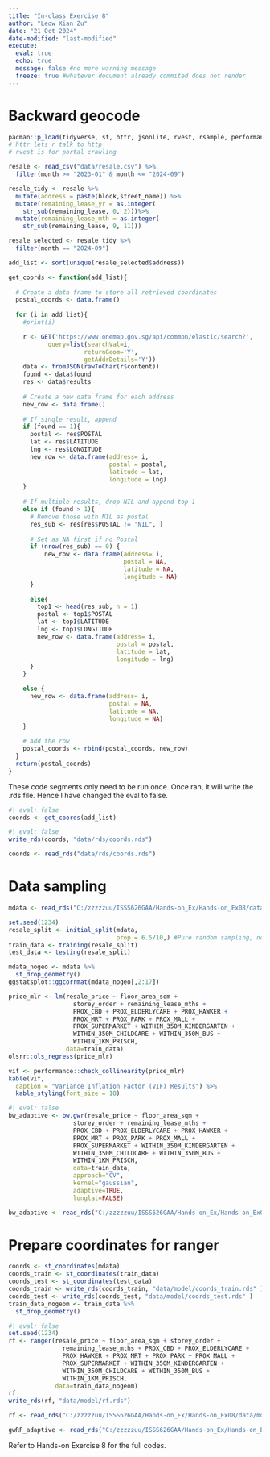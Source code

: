 ```yaml
---
title: "In-class Exercise 8"
author: "Leow Xian Zu"
date: "21 Oct 2024"
date-modified: "last-modified"
execute:
  eval: true
  echo: true 
  message: false #no more warning message
  freeze: true #whatever document already commited does not render
---
```


# Backward geocode

```r

pacman::p_load(tidyverse, sf, httr, jsonlite, rvest, rsample, performance, kableExtra)
# httr lets r talk to http
# rvest is for portal crawling
```

```r
resale <- read_csv("data/resale.csv") %>%
  filter(month >= "2023-01" & month <= "2024-09")
```

```r
resale_tidy <- resale %>%
  mutate(address = paste(block,street_name)) %>%
  mutate(remaining_lease_yr = as.integer(
    str_sub(remaining_lease, 0, 2)))%>%
  mutate(remaining_lease_mth = as.integer(
    str_sub(remaining_lease, 9, 11)))
```

```r
resale_selected <- resale_tidy %>%
  filter(month == "2024-09")
```

```r
add_list <- sort(unique(resale_selected$address))
```

```r
get_coords <- function(add_list){
  
  # Create a data frame to store all retrieved coordinates
  postal_coords <- data.frame()
    
  for (i in add_list){
    #print(i)

    r <- GET('https://www.onemap.gov.sg/api/common/elastic/search?',
           query=list(searchVal=i,
                     returnGeom='Y',
                     getAddrDetails='Y'))
    data <- fromJSON(rawToChar(r$content))
    found <- data$found
    res <- data$results
    
    # Create a new data frame for each address
    new_row <- data.frame()
    
    # If single result, append 
    if (found == 1){
      postal <- res$POSTAL 
      lat <- res$LATITUDE
      lng <- res$LONGITUDE
      new_row <- data.frame(address= i, 
                            postal = postal, 
                            latitude = lat, 
                            longitude = lng)
    }
    
    # If multiple results, drop NIL and append top 1
    else if (found > 1){
      # Remove those with NIL as postal
      res_sub <- res[res$POSTAL != "NIL", ]
      
      # Set as NA first if no Postal
      if (nrow(res_sub) == 0) {
          new_row <- data.frame(address= i, 
                                postal = NA, 
                                latitude = NA, 
                                longitude = NA)
      }
      
      else{
        top1 <- head(res_sub, n = 1)
        postal <- top1$POSTAL 
        lat <- top1$LATITUDE
        lng <- top1$LONGITUDE
        new_row <- data.frame(address= i, 
                              postal = postal, 
                              latitude = lat, 
                              longitude = lng)
      }
    }

    else {
      new_row <- data.frame(address= i, 
                            postal = NA, 
                            latitude = NA, 
                            longitude = NA)
    }
    
    # Add the row
    postal_coords <- rbind(postal_coords, new_row)
  }
  return(postal_coords)
}
```

These code segments only need to be run once. Once ran, it will write the .rds file. Hence I have changed the eval to false.

```r
#| eval: false
coords <- get_coords(add_list)
```

```r
#| eval: false
write_rds(coords, "data/rds/coords.rds")
```

```r
coords <- read_rds("data/rds/coords.rds")
```

# Data sampling

```r
mdata <- read_rds("C:/zzzzzuu/ISSS626GAA/Hands-on_Ex/Hands-on_Ex08/data/mdata.rds")
```

```r
set.seed(1234)
resale_split <- initial_split(mdata, 
                              prop = 6.5/10,) #Pure random sampling, no stratification.
train_data <- training(resale_split)
test_data <- testing(resale_split)
```

```r
mdata_nogeo <- mdata %>%
  st_drop_geometry()
ggstatsplot::ggcorrmat(mdata_nogeo[,2:17])
```

```r
price_mlr <- lm(resale_price ~ floor_area_sqm +
                  storey_order + remaining_lease_mths +
                  PROX_CBD + PROX_ELDERLYCARE + PROX_HAWKER +
                  PROX_MRT + PROX_PARK + PROX_MALL + 
                  PROX_SUPERMARKET + WITHIN_350M_KINDERGARTEN +
                  WITHIN_350M_CHILDCARE + WITHIN_350M_BUS +
                  WITHIN_1KM_PRISCH,
                data=train_data)
olsrr::ols_regress(price_mlr)

```

```r
vif <- performance::check_collinearity(price_mlr)
kable(vif,
  caption = "Variance Inflation Factor (VIF) Results") %>%
  kable_styling(font_size = 18)
```

```r
#| eval: false
bw_adaptive <- bw.gwr(resale_price ~ floor_area_sqm +
                  storey_order + remaining_lease_mths +
                  PROX_CBD + PROX_ELDERLYCARE + PROX_HAWKER +
                  PROX_MRT + PROX_PARK + PROX_MALL + 
                  PROX_SUPERMARKET + WITHIN_350M_KINDERGARTEN +
                  WITHIN_350M_CHILDCARE + WITHIN_350M_BUS +
                  WITHIN_1KM_PRISCH,
                  data=train_data,
                  approach="CV",
                  kernel="gaussian",
                  adaptive=TRUE,
                  longlat=FALSE)
```

```r
bw_adaptive <- read_rds("C:/zzzzzuu/ISSS626GAA/Hands-on_Ex/Hands-on_Ex08/data/model/bw_adaptive.rds")
```

# Prepare coordinates for ranger

```r
coords <- st_coordinates(mdata)
coords_train <- st_coordinates(train_data)
coords_test <- st_coordinates(test_data)
coords_train <- write_rds(coords_train, "data/model/coords_train.rds" )
coords_test <- write_rds(coords_test, "data/model/coords_test.rds" )
train_data_nogeom <- train_data %>% 
  st_drop_geometry()
```

```r
#| eval: false
set.seed(1234)
rf <- ranger(resale_price ~ floor_area_sqm + storey_order + 
               remaining_lease_mths + PROX_CBD + PROX_ELDERLYCARE + 
               PROX_HAWKER + PROX_MRT + PROX_PARK + PROX_MALL + 
               PROX_SUPERMARKET + WITHIN_350M_KINDERGARTEN +
               WITHIN_350M_CHILDCARE + WITHIN_350M_BUS + 
               WITHIN_1KM_PRISCH,
             data=train_data_nogeom)
rf
write_rds(rf, "data/model/rf.rds")
```

```r
rf <- read_rds("C:/zzzzzuu/ISSS626GAA/Hands-on_Ex/Hands-on_Ex08/data/model/rf.rds")
```

```r
gwRF_adaptive <- read_rds("C:/zzzzzuu/ISSS626GAA/Hands-on_Ex/Hands-on_Ex08/data/model/gwRF_adaptive.rds")
```

Refer to Hands-on Exercise 8 for the full codes.
